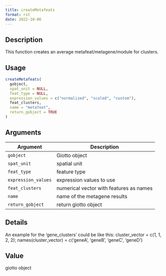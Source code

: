 ```yaml
--- 
title: createMetafeats 
format: rst 
date: 2022-10-06 
--- 
```


## Description

This function creates an average metafeat/metagene/module for clusters.


## Usage

```r
createMetafeats(
  gobject,
  spat_unit = NULL,
  feat_type = NULL,
  expression_values = c("normalized", "scaled", "custom"),
  feat_clusters,
  name = "metafeat",
  return_gobject = TRUE
)
```


## Arguments

Argument      |Description
------------- |----------------
`gobject`     |     Giotto object
`spat_unit`     |     spatial unit
`feat_type`     |     feature type
`expression_values`     |     expression values to use
`feat_clusters`     |     numerical vector with features as names
`name`     |     name of the metagene results
`return_gobject`     |     return giotto object


## Details

An example for the 'gene_clusters' could be like this:
 cluster_vector = c(1, 1, 2, 2); names(cluster_vector) = c('geneA', 'geneB', 'geneC', 'geneD')


## Value

giotto object


